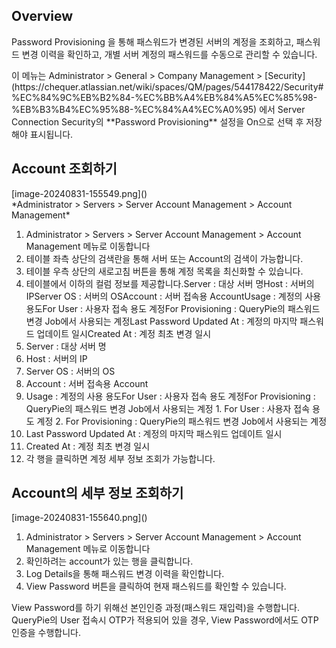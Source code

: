 
## Overview
Password Provisioning 을 통해 패스워드가 변경된 서버의 계정을 조회하고, 패스워드 변경 이력을 확인하고, 개별 서버 계정의 패스워드를 수동으로 관리할 수 있습니다.

<Callout type="info">
이 메뉴는 Administrator &gt; General &gt; Company Management &gt; [Security](https://chequer.atlassian.net/wiki/spaces/QM/pages/544178422/Security#%EC%84%9C%EB%B2%84-%EC%BB%A4%EB%84%A5%EC%85%98-%EB%B3%B4%EC%95%88-%EC%84%A4%EC%A0%95) 에서 Server Connection Security의 **Password Provisioning** 설정을 On으로 선택 후 저장해야 표시됩니다. 
</Callout>

## Account 조회하기
<p align="center">
<div>[image-20240831-155549.png]()</div>
*Administrator &gt; Servers &gt; Server Account Management &gt; Account Management*
</p>

1. Administrator > Servers > Server Account Management > Account Management 메뉴로 이동합니다
2. 테이블 좌측 상단의 검색란을 통해 서버 또는 Account의 검색이 가능합니다.
3. 테이블 우측 상단의 새로고침 버튼을 통해 계정 목록을 최신화할 수 있습니다.
4. 테이블에서 이하의 컬럼 정보를 제공합니다.Server : 대상 서버 명Host : 서버의 IPServer OS : 서버의 OSAccount : 서버 접속용 AccountUsage : 계정의 사용 용도For User : 사용자 접속 용도 계정For Provisioning : QueryPie의 패스워드 변경 Job에서 사용되는 계정Last Password Updated At : 계정의 마지막 패스워드 업데이트 일시Created At : 계정 최초 변경 일시
  1. Server : 대상 서버 명
  2. Host : 서버의 IP
  3. Server OS : 서버의 OS
  4. Account : 서버 접속용 Account
  5. Usage : 계정의 사용 용도For User : 사용자 접속 용도 계정For Provisioning : QueryPie의 패스워드 변경 Job에서 사용되는 계정
    1. For User : 사용자 접속 용도 계정
    2. For Provisioning : QueryPie의 패스워드 변경 Job에서 사용되는 계정
  6. Last Password Updated At : 계정의 마지막 패스워드 업데이트 일시
  7. Created At : 계정 최초 변경 일시
5. 각 행을 클릭하면 계정 세부 정보 조회가 가능합니다.

## Account의 세부 정보 조회하기
<p align="center">
<div>[image-20240831-155640.png]()</div>
</p>

1. Administrator > Servers > Server Account Management > Account Management 메뉴로 이동합니다
2. 확인하려는 account가 있는 행을 클릭합니다.
3. Log Details을 통해 패스워드 변경 이력을 확인합니다.
4. View Password 버튼을 클릭하여 현재 패스워드를 확인할 수 있습니다.

<Callout type="info">
View Password를 하기 위해선 본인인증 과정(패스워드 재입력)을 수행합니다. QueryPie의 User 접속시 OTP가 적용되어 있을 경우, View Password에서도 OTP 인증을 수행합니다. 
</Callout>
